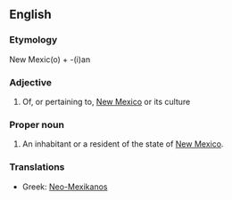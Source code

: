 ==English==

===Etymology===
New Mexic(o) + -(i)an

===Adjective===
{{en-adj|-}}

# Of, or pertaining to, [[New Mexico]] or its culture

===Proper noun===
{{en-proper noun|sg=[[New]] [[Mexican]]|New Mexicans}}

# An inhabitant or a resident of the state of [[New Mexico]].

===Translations===
{{rfc-level|Translations at L3+ (AutoFormat would have corrected level of Translations)}}
* Greek: [[Neo-Mexikanos]]
